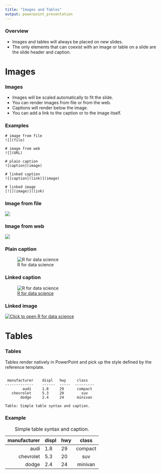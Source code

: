 ```yaml
---
title: "Images and Tables"
output: powerpoint_presentation
---
```


### Overview

* Images and tables will always be placed on new slides.
* The only elements that can coexist with an image or table on a slide are the slide header and caption.

# Images

### Images

* Images will be scaled automatically to fit the slide. 
* You can render images from file or from the web. 
* Captions will render below the image. 
* You can add a link to the caption or to the image itself.

### Examples

```
# image from file
![](file)

# image from web
![](URL)

# plain caption
![caption](image)

# linked caption
![[caption](link)](image)

# linked image
[![](image)](link)
```

### Image from file

![](r4ds.png)

### Image from web

![](https://www.rstudio.com/wp-content/uploads/2014/07/RStudio-Logo-Blue-Gray.png)

### Plain caption

![R for data science](r4ds.png)

### Linked caption

![[R for data science](http://r4ds.had.co.nz/)](r4ds.png)

### Linked image

[![Click to open R for data science](r4ds.png)](http://r4ds.had.co.nz/)

# Tables

### Tables

Tables render natively in PowerPoint and pick up the style defined by the reference template.

```

 manufacturer    displ   hwy     class
-------------    ------  -----  ---------
        audi     1.8     29      compact
   chevrolet     5.3     20        suv
       dodge     2.4     24      minivan

Table: Simple table syntax and caption.
```

### Example

 manufacturer    displ   hwy     class
-------------    ------  -----  ---------
        audi     1.8     29      compact
   chevrolet     5.3     20        suv
       dodge     2.4     24      minivan

Table: Simple table syntax and caption.
